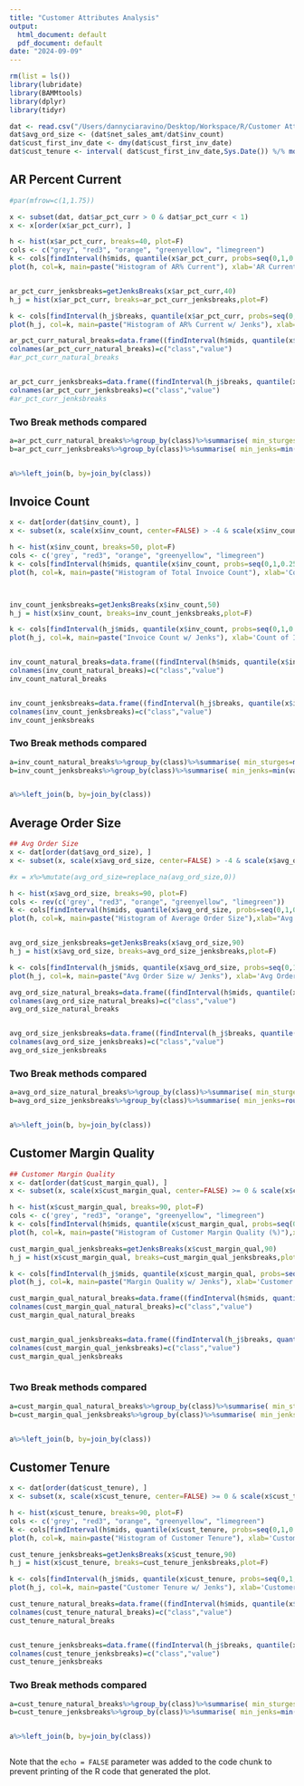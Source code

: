 ```yaml
---
title: "Customer Attributes Analysis"
output:
  html_document: default
  pdf_document: default
date: "2024-09-09"
---
```



```r
rm(list = ls())
library(lubridate)
library(BAMMtools)
library(dplyr)
library(tidyr)
```





```r
dat <- read.csv("/Users/dannyciaravino/Desktop/Workspace/R/Customer Attributes.csv", header = T)
dat$avg_ord_size <- (dat$net_sales_amt/dat$inv_count)
dat$cust_first_inv_date <- dmy(dat$cust_first_inv_date)
dat$cust_tenure <- interval( dat$cust_first_inv_date,Sys.Date()) %/% months(1)
```


## AR Percent Current 
```r
#par(mfrow=c(1,1.75))

x <- subset(dat, dat$ar_pct_curr > 0 & dat$ar_pct_curr < 1)
x <- x[order(x$ar_pct_curr), ]

h <- hist(x$ar_pct_curr, breaks=40, plot=F)
cols <- c("grey", "red3", "orange", "greenyellow", "limegreen")  
k <- cols[findInterval(h$mids, quantile(x$ar_pct_curr, probs=seq(0,1,0.25)), rightmost.closed=T, all.inside=F) + 1]
plot(h, col=k, main=paste("Histogram of AR% Current"), xlab='AR Current (%)')



```


```r
ar_pct_curr_jenksbreaks=getJenksBreaks(x$ar_pct_curr,40)
h_j = hist(x$ar_pct_curr, breaks=ar_pct_curr_jenksbreaks,plot=F)

k <- cols[findInterval(h_j$breaks, quantile(x$ar_pct_curr, probs=seq(0,1,0.25)), rightmost.closed=T, all.inside=F) + 1]
plot(h_j, col=k, main=paste("Histogram of AR% Current w/ Jenks"), xlab='AR Current (%)')


```


```r

ar_pct_curr_natural_breaks=data.frame((findInterval(h$mids, quantile(x$ar_pct_curr, probs=seq(0,1,0.25)), rightmost.closed=T, all.inside=F) + 1),h$mids)
colnames(ar_pct_curr_natural_breaks)=c("class","value")
#ar_pct_curr_natural_breaks


ar_pct_curr_jenksbreaks=data.frame((findInterval(h_j$breaks, quantile(x$ar_pct_curr, probs=seq(0,1,0.25)), rightmost.closed=T, all.inside=F) + 1),ar_pct_curr_jenksbreaks)
colnames(ar_pct_curr_jenksbreaks)=c("class","value")
#ar_pct_curr_jenksbreaks
```


### Two Break methods compared



```r

a=ar_pct_curr_natural_breaks%>%group_by(class)%>%summarise( min_sturges=min(value),max_sturges=max(value))
b=ar_pct_curr_jenksbreaks%>%group_by(class)%>%summarise( min_jenks=min(value),max_jenks=max(value))


a%>%left_join(b, by=join_by(class))
```




## Invoice Count

```r

x <- dat[order(dat$inv_count), ]
x <- subset(x, scale(x$inv_count, center=FALSE) > -4 & scale(x$inv_count, center=FALSE) < 4)

h <- hist(x$inv_count, breaks=50, plot=F)
cols <- c('grey', "red3", "orange", "greenyellow", "limegreen") 
k <- cols[findInterval(h$mids, quantile(x$inv_count, probs=seq(0,1,0.25)), rightmost.closed=T, all.inside=F) + 1]
plot(h, col=k, main=paste("Histogram of Total Invoice Count"), xlab='Count of Invoices')



inv_count_jenksbreaks=getJenksBreaks(x$inv_count,50)
h_j = hist(x$inv_count, breaks=inv_count_jenksbreaks,plot=F)

k <- cols[findInterval(h_j$mids, quantile(x$inv_count, probs=seq(0,1,0.25)), rightmost.closed=T, all.inside=F) + 1]
plot(h_j, col=k, main=paste("Invoice Count w/ Jenks"), xlab='Count of Invoices')



```


```r
inv_count_natural_breaks=data.frame((findInterval(h$mids, quantile(x$inv_count, probs=seq(0,1,0.25)), rightmost.closed=T, all.inside=F) + 1),h$mids)
colnames(inv_count_natural_breaks)=c("class","value")
inv_count_natural_breaks


inv_count_jenksbreaks=data.frame((findInterval(h_j$breaks, quantile(x$inv_count, probs=seq(0,1,0.25)), rightmost.closed=T, all.inside=F) + 1),inv_count_jenksbreaks)
colnames(inv_count_jenksbreaks)=c("class","value")
inv_count_jenksbreaks

```

### Two Break methods compared

```r
a=inv_count_natural_breaks%>%group_by(class)%>%summarise( min_sturges=min(value),max_sturges=max(value))
b=inv_count_jenksbreaks%>%group_by(class)%>%summarise( min_jenks=min(value),max_jenks=max(value))


a%>%left_join(b, by=join_by(class))
```


## Average Order Size
```r
## Avg Order Size
x <- dat[order(dat$avg_ord_size), ]
x <- subset(x, scale(x$avg_ord_size, center=FALSE) > -4 & scale(x$avg_ord_size, center=FALSE) < 4)

#x = x%>%mutate(avg_ord_size=replace_na(avg_ord_size,0))

h <- hist(x$avg_ord_size, breaks=90, plot=F)
cols <- rev(c('grey', "red3", "orange", "greenyellow", "limegreen"))  
k <- cols[findInterval(h$mids, quantile(x$avg_ord_size, probs=seq(0,1,0.25)), rightmost.closed=T, all.inside=F) + 1]
plot(h, col=k, main=paste("Histogram of Average Order Size"),xlab="Avg Order Size")


avg_ord_size_jenksbreaks=getJenksBreaks(x$avg_ord_size,90)
h_j = hist(x$avg_ord_size, breaks=avg_ord_size_jenksbreaks,plot=F)

k <- cols[findInterval(h_j$mids, quantile(x$avg_ord_size, probs=seq(0,1,0.25)), rightmost.closed=T, all.inside=F) + 1]
plot(h_j, col=k, main=paste("Avg Order Size w/ Jenks"), xlab='Avg Order Size')


```

```r
avg_ord_size_natural_breaks=data.frame((findInterval(h$mids, quantile(x$avg_ord_size, probs=seq(0,1,0.25)), rightmost.closed=T, all.inside=F) + 1),h$mids)
colnames(avg_ord_size_natural_breaks)=c("class","value")
avg_ord_size_natural_breaks


avg_ord_size_jenksbreaks=data.frame((findInterval(h_j$breaks, quantile(x$avg_ord_size, probs=seq(0,1,0.25)), rightmost.closed=T, all.inside=F) + 1),avg_ord_size_jenksbreaks)
colnames(avg_ord_size_jenksbreaks)=c("class","value")
avg_ord_size_jenksbreaks


```
### Two Break methods compared

```r
a=avg_ord_size_natural_breaks%>%group_by(class)%>%summarise( min_sturges=min(value),max_sturges=max(value))
b=avg_ord_size_jenksbreaks%>%group_by(class)%>%summarise( min_jenks=round(min(value),digits = 3),max_jenks=max(value))


a%>%left_join(b, by=join_by(class))
```



## Customer Margin Quality
```r
## Customer Margin Quality
x <- dat[order(dat$cust_margin_qual), ]
x <- subset(x, scale(x$cust_margin_qual, center=FALSE) >= 0 & scale(x$cust_margin_qual, center=FALSE) < 4)

h <- hist(x$cust_margin_qual, breaks=90, plot=F)
cols <- c('grey', "red3", "orange", "greenyellow", "limegreen")  
k <- cols[findInterval(h$mids, quantile(x$cust_margin_qual, probs=seq(0,1,0.25)), rightmost.closed=T, all.inside=F) + 1]
plot(h, col=k, main=paste("Histogram of Customer Margin Quality (%)"),xlab='Customer Margin Quality (%)')

cust_margin_qual_jenksbreaks=getJenksBreaks(x$cust_margin_qual,90)
h_j = hist(x$cust_margin_qual, breaks=cust_margin_qual_jenksbreaks,plot=F)

k <- cols[findInterval(h_j$mids, quantile(x$cust_margin_qual, probs=seq(0,1,0.25)), rightmost.closed=T, all.inside=F) + 1]
plot(h_j, col=k, main=paste("Margin Quality w/ Jenks"), xlab='Customer Margin Quality (%)')


```

```r
cust_margin_qual_natural_breaks=data.frame((findInterval(h$mids, quantile(x$cust_margin_qual, probs=seq(0,1,0.25)), rightmost.closed=T, all.inside=F) + 1),h$mids)
colnames(cust_margin_qual_natural_breaks)=c("class","value")
cust_margin_qual_natural_breaks


cust_margin_qual_jenksbreaks=data.frame((findInterval(h_j$breaks, quantile(x$cust_margin_qual, probs=seq(0,1,0.25)), rightmost.closed=T, all.inside=F) + 1),cust_margin_qual_jenksbreaks)
colnames(cust_margin_qual_jenksbreaks)=c("class","value")
cust_margin_qual_jenksbreaks



```

### Two Break methods compared


```r
a=cust_margin_qual_natural_breaks%>%group_by(class)%>%summarise( min_sturges=min(value),max_sturges=max(value))
b=cust_margin_qual_jenksbreaks%>%group_by(class)%>%summarise( min_jenks=min(value),max_jenks=max(value))


a%>%left_join(b, by=join_by(class))
```


## Customer Tenure
```r

x <- dat[order(dat$cust_tenure), ]
x <- subset(x, scale(x$cust_tenure, center=FALSE) >= 0 & scale(x$cust_tenure, center=FALSE) < 4)

h <- hist(x$cust_tenure, breaks=90, plot=F)
cols <- c('grey', "red3", "orange", "greenyellow", "limegreen")  
k <- cols[findInterval(h$mids, quantile(x$cust_tenure, probs=seq(0,1,0.25)), rightmost.closed=T, all.inside=F) + 1]
plot(h, col=k, main=paste("Histogram of Customer Tenure"), xlab='Customer Tenure (# Months)')

cust_tenure_jenksbreaks=getJenksBreaks(x$cust_tenure,90)
h_j = hist(x$cust_tenure, breaks=cust_tenure_jenksbreaks,plot=F)

k <- cols[findInterval(h_j$mids, quantile(x$cust_tenure, probs=seq(0,1,0.25)), rightmost.closed=T, all.inside=F) + 1]
plot(h_j, col=k, main=paste("Customer Tenure w/ Jenks"), xlab='Customer Tenure (# Months)')


```


```r
cust_tenure_natural_breaks=data.frame((findInterval(h$mids, quantile(x$cust_tenure, probs=seq(0,1,0.25)), rightmost.closed=T, all.inside=F) + 1),h$mids)
colnames(cust_tenure_natural_breaks)=c("class","value")
cust_tenure_natural_breaks


cust_tenure_jenksbreaks=data.frame((findInterval(h_j$breaks, quantile(x$cust_tenure, probs=seq(0,1,0.25)), rightmost.closed=T, all.inside=F) + 1),cust_tenure_jenksbreaks)
colnames(cust_tenure_jenksbreaks)=c("class","value")
cust_tenure_jenksbreaks

```

### Two Break methods compared

```r
a=cust_tenure_natural_breaks%>%group_by(class)%>%summarise( min_sturges=min(value),max_sturges=max(value))
b=cust_tenure_jenksbreaks%>%group_by(class)%>%summarise( min_jenks=min(value),max_jenks=max(value))


a%>%left_join(b, by=join_by(class))



```

Note that the `echo = FALSE` parameter was added to the code chunk to prevent printing of the R code that generated the plot.
